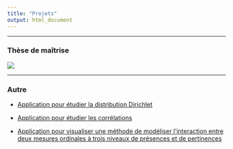 ```yaml
---
title: "Projets"
output: html_document
---
```


------------------------------------------------------------------------

### Thèse de maîtrise

![](images/memoire.gif)

------------------------------------------------------------------------

### Autre

-   [Application pour étudier la distribution Dirichlet](https://xavierlarochelle.shinyapps.io/dirichlet/)

-   [Application pour étudier les corrélations](https://xavierlarochelle.shinyapps.io/Correlation-app/)

-   [Application pour visualiser une méthode de modéliser l'interaction entre deux mesures ordinales à trois niveaux de présences et de pertinences](https://xavierlarochelle.shinyapps.io/Interaction_Presence_Pertinence/)

